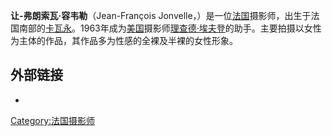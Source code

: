 '''让-弗朗索瓦·容韦勒'''（Jean-François Jonvelle，{{bd|1943年|10月3日|2002年|1月16日}}）是一位[[法国|法国]]摄影师，出生于法国南部的[[卡瓦永|卡瓦永]]。1963年成为[[美国|美国]]摄影师[[理查德·埃夫登|理查德·埃夫登]]的助手。主要拍摄以女性为主体的作品，其作品多为性感的全裸及半裸的女性形象。
== 外部链接 ==
* {{Official|http://www.jonvelle.com}}
[[Category:法国摄影师|Category:法国摄影师]]